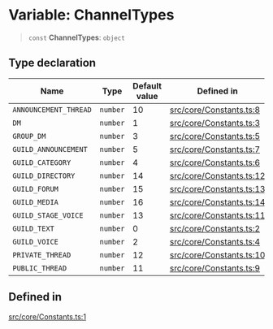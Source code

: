# Variable: ChannelTypes

> `const` **ChannelTypes**: `object`

## Type declaration

| Name | Type | Default value | Defined in |
| ------ | ------ | ------ | ------ |
| `ANNOUNCEMENT_THREAD` | `number` | 10 | [src/core/Constants.ts:8](https://github.com/devdimer/cordium.js/blob/06472310c5bbe29a93ef738128bd60352268a62b/src/core/Constants.ts#L8) |
| `DM` | `number` | 1 | [src/core/Constants.ts:3](https://github.com/devdimer/cordium.js/blob/06472310c5bbe29a93ef738128bd60352268a62b/src/core/Constants.ts#L3) |
| `GROUP_DM` | `number` | 3 | [src/core/Constants.ts:5](https://github.com/devdimer/cordium.js/blob/06472310c5bbe29a93ef738128bd60352268a62b/src/core/Constants.ts#L5) |
| `GUILD_ANNOUNCEMENT` | `number` | 5 | [src/core/Constants.ts:7](https://github.com/devdimer/cordium.js/blob/06472310c5bbe29a93ef738128bd60352268a62b/src/core/Constants.ts#L7) |
| `GUILD_CATEGORY` | `number` | 4 | [src/core/Constants.ts:6](https://github.com/devdimer/cordium.js/blob/06472310c5bbe29a93ef738128bd60352268a62b/src/core/Constants.ts#L6) |
| `GUILD_DIRECTORY` | `number` | 14 | [src/core/Constants.ts:12](https://github.com/devdimer/cordium.js/blob/06472310c5bbe29a93ef738128bd60352268a62b/src/core/Constants.ts#L12) |
| `GUILD_FORUM` | `number` | 15 | [src/core/Constants.ts:13](https://github.com/devdimer/cordium.js/blob/06472310c5bbe29a93ef738128bd60352268a62b/src/core/Constants.ts#L13) |
| `GUILD_MEDIA` | `number` | 16 | [src/core/Constants.ts:14](https://github.com/devdimer/cordium.js/blob/06472310c5bbe29a93ef738128bd60352268a62b/src/core/Constants.ts#L14) |
| `GUILD_STAGE_VOICE` | `number` | 13 | [src/core/Constants.ts:11](https://github.com/devdimer/cordium.js/blob/06472310c5bbe29a93ef738128bd60352268a62b/src/core/Constants.ts#L11) |
| `GUILD_TEXT` | `number` | 0 | [src/core/Constants.ts:2](https://github.com/devdimer/cordium.js/blob/06472310c5bbe29a93ef738128bd60352268a62b/src/core/Constants.ts#L2) |
| `GUILD_VOICE` | `number` | 2 | [src/core/Constants.ts:4](https://github.com/devdimer/cordium.js/blob/06472310c5bbe29a93ef738128bd60352268a62b/src/core/Constants.ts#L4) |
| `PRIVATE_THREAD` | `number` | 12 | [src/core/Constants.ts:10](https://github.com/devdimer/cordium.js/blob/06472310c5bbe29a93ef738128bd60352268a62b/src/core/Constants.ts#L10) |
| `PUBLIC_THREAD` | `number` | 11 | [src/core/Constants.ts:9](https://github.com/devdimer/cordium.js/blob/06472310c5bbe29a93ef738128bd60352268a62b/src/core/Constants.ts#L9) |

## Defined in

[src/core/Constants.ts:1](https://github.com/devdimer/cordium.js/blob/06472310c5bbe29a93ef738128bd60352268a62b/src/core/Constants.ts#L1)
